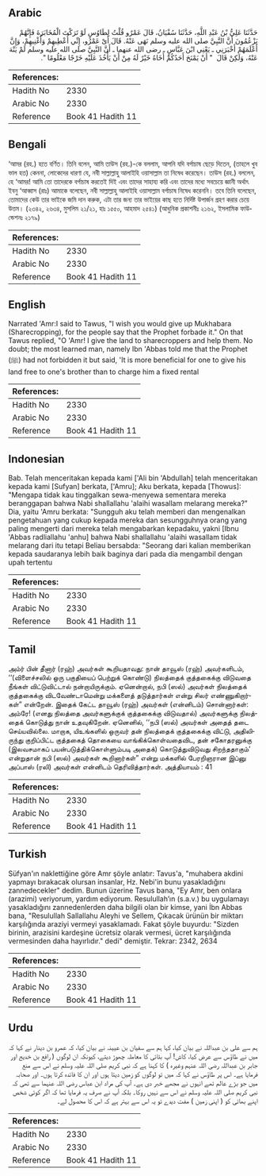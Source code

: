 ## Arabic


<div dir="rtl" lang="ar" style={{fontSize:'larger',backgroundColor:'#f8f9fa',padding:20}}>
حَدَّثَنَا عَلِيُّ بْنُ عَبْدِ اللَّهِ، حَدَّثَنَا سُفْيَانُ، قَالَ عَمْرٌو قُلْتُ لِطَاوُسٍ لَوْ تَرَكْتَ الْمُخَابَرَةَ فَإِنَّهُمْ يَزْعُمُونَ أَنَّ النَّبِيَّ صلى الله عليه وسلم نَهَى عَنْهُ‏.‏ قَالَ أَىْ عَمْرُو، إِنِّي أُعْطِيهِمْ وَأُغْنِيهِمْ، وَإِنَّ أَعْلَمَهُمْ أَخْبَرَنِي ـ يَعْنِي ابْنَ عَبَّاسٍ ـ رضى الله عنهما ـ أَنَّ النَّبِيَّ صلى الله عليه وسلم لَمْ يَنْهَ عَنْهُ، وَلَكِنْ قَالَ ‏ "‏ أَنْ يَمْنَحَ أَحَدُكُمْ أَخَاهُ خَيْرٌ لَهُ مِنْ أَنْ يَأْخُذَ عَلَيْهِ خَرْجًا مَعْلُومًا ‏"‏‏.‏
</div>
<div style={{backgroundColor:'#f8f9fa',padding:20, marginBottom: 10}}><table> <thead> <tr> <th>References:</th> <th></th> </tr> </thead> <tbody><tr><td>Hadith No</td><td>2330</td></tr><tr><td>Arabic No</td><td>2330</td></tr><tr><td>Reference</td><td>Book 41 Hadith 11</td></tr></tbody></table></div>

## Bengali


<div dir="ltr" lang="bn" style={{fontSize:'larger',backgroundColor:'#f8f9fa',padding:20}}>
‘আমর (রহ.) হতে বর্ণিত। তিনি বলেন, আমি তাউস (রহ.)-কে বললাম, আপনি যদি বর্গাচাষ ছেড়ে দিতেন, (তাহলে খুব ভাল হত) কেননা, লোকেদের ধারণা যে, নবী সাল্লাল্লাহু আলাইহি ওয়াসাল্লাম তা নিষেধ করেছেন। তাউস (রহ.) বললেন, হে ‘আমর! আমি তো তাদেরকে বর্গাচাষ করতেই দিই এবং তাদের সাহায্য করি এবং তাদের মধ্যে সবচেয়ে জ্ঞানী অর্থাৎ ইবনু ‘আব্বাস (রাঃ) আমাকে বলেছেন, নবী সাল্লাল্লাহু আলাইহি ওয়াসাল্লাম বর্গাচাষ নিষেধ করেননি। তবে তিনি বলেছেন, তোমাদের কেউ তার ভাইকে জমি দান করুক, এটা তার জন্য তার ভাইয়ের কাছ হতে নির্দিষ্ট উপার্জন গ্রহণ করার চেয়ে উত্তম। (২৩৪২, ২৬৩৪, মুসলিম ২১/২১, হাঃ ১৫৫০, আহমাদ ২৫৪১) (আধুনিক প্রকাশনীঃ ২১৬২, ইসলামিক ফাউন্ডেশনঃ ২১৭৯)
</div>
<div style={{backgroundColor:'#f8f9fa',padding:20, marginBottom: 10}}><table> <thead> <tr> <th>References:</th> <th></th> </tr> </thead> <tbody><tr><td>Hadith No</td><td>2330</td></tr><tr><td>Arabic No</td><td>2330</td></tr><tr><td>Reference</td><td>Book 41 Hadith 11</td></tr></tbody></table></div>

## English


<div dir="ltr" lang="en" style={{fontSize:'larger',backgroundColor:'#f8f9fa',padding:20}}>
Narrated 'Amr:I said to Tawus, "I wish you would give up Mukhabara (Sharecropping), for the people say that the Prophet forbade it." On that Tawus replied, "O 'Amr! I give the land to sharecroppers and help them. No doubt; the most learned man, namely Ibn 'Abbas told me that the Prophet (ﷺ) had not forbidden it but said, 'It is more beneficial for one to give his land free to one's brother than to charge him a fixed rental
</div>
<div style={{backgroundColor:'#f8f9fa',padding:20, marginBottom: 10}}><table> <thead> <tr> <th>References:</th> <th></th> </tr> </thead> <tbody><tr><td>Hadith No</td><td>2330</td></tr><tr><td>Arabic No</td><td>2330</td></tr><tr><td>Reference</td><td>Book 41 Hadith 11</td></tr></tbody></table></div>

## Indonesian


<div dir="ltr" lang="id" style={{fontSize:'larger',backgroundColor:'#f8f9fa',padding:20}}>
Bab. Telah menceritakan kepada kami ['Ali bin 'Abdullah] telah menceritakan kepada kami [Sufyan] berkata, ['Amru]; Aku berkata, kepada [Thowus]: "Mengapa tidak kau tinggalkan sewa-menyewa sementara mereka beranggapan bahwa Nabi shallallahu 'alaihi wasallam melarang mereka?" Dia, yaitu 'Amru berkata: "Sungguh aku telah memberi dan mengenalkan pengetahuan yang cukup kepada mereka dan sesungguhnya orang yang paling mengerti dari mereka telah mengabarkan kepadaku, yakni [Ibnu 'Abbas radliallahu 'anhu] bahwa Nabi shallallahu 'alaihi wasallam tidak melarang dari itu tetapi Beliau bersabda: "Seorang dari kalian memberikan kepada saudaranya lebih baik baginya dari pada dia mengambil dengan upah tertentu
</div>
<div style={{backgroundColor:'#f8f9fa',padding:20, marginBottom: 10}}><table> <thead> <tr> <th>References:</th> <th></th> </tr> </thead> <tbody><tr><td>Hadith No</td><td>2330</td></tr><tr><td>Arabic No</td><td>2330</td></tr><tr><td>Reference</td><td>Book 41 Hadith 11</td></tr></tbody></table></div>

## Tamil


<div dir="ltr" lang="ta" style={{fontSize:'larger',backgroundColor:'#f8f9fa',padding:20}}>
அம்ர் பின் தீனார் (ரஹ்) அவர்கள் கூறியதாவது: நான் தாவூஸ் (ரஹ்) அவர்களிடம், ‘‘(விளைச்சலில் ஒரு பகுதியைப் பெற்றுக் கொண்டு) நிலத்தைக் குத்தகைக்கு விடுவதை நீங்கள் விட்டுவிட்டால் நன்றாயிருக்கும். ஏனென்றால், நபி (ஸல்) அவர்கள் நிலத்தைக் குத்தகைக்கு விடவேண்டாமென்று மக்களைத் தடுத்தார்கள் என்று சிலர் எண்ணுகிறார்கள்” என்றேன். இதைக் கேட்ட தாவூஸ் (ரஹ்) அவர்கள் (என்னிடம்) சொன்னார்கள்: அம்ரே! (எனது நிலத்தை அவர்களுக்குக் குத்தகைக்கு விடுவதால்) அவர்களுக்கு நிலத்தைக் கொடுத்து நான் உதவுகிறேன். ஏனெனில், ‘‘நபி (ஸல்) அவர்கள் அதைத் தடை செய்யவில்லை. மாறாக, யிஉங்களில் ஒருவர் தன் நிலத்தைக் குத்தகைக்கு விட்டு, அதிலிருந்து குறிப்பிட்ட குத்தகைத் தொகையை வாங்கிக்கொள்வதைவிட, தன் சகோதரனுக்கு (இலவசமாகப் பயன்படுத்திக்கொள்ளும்படி அதைக்) கொடுத்துவிடுவது சிறந்ததாகும்’ என்றுதான் நபி (ஸல்) அவர்கள் கூறினார்கள்” என்று மக்களில் பேரறிஞரான இப்னு அப்பாஸ் (ரலி) அவர்கள் என்னிடம் தெரிவித்தார்கள். அத்தியாயம் : 41
</div>
<div style={{backgroundColor:'#f8f9fa',padding:20, marginBottom: 10}}><table> <thead> <tr> <th>References:</th> <th></th> </tr> </thead> <tbody><tr><td>Hadith No</td><td>2330</td></tr><tr><td>Arabic No</td><td>2330</td></tr><tr><td>Reference</td><td>Book 41 Hadith 11</td></tr></tbody></table></div>

## Turkish


<div dir="ltr" lang="tr" style={{fontSize:'larger',backgroundColor:'#f8f9fa',padding:20}}>
Süfyan'ın naklettiğine göre Amr şöyle anlatır: Tavus'a, "muhabera akdini yapmayı bırakacak olursan insanlar, Hz. Nebi'in bunu yasakladığını zannedecekler" dedim. Bunun üzerine Tavus bana, "Ey Amr, ben onlara (arazimi) veriyorum, yardım ediyorum. Resulullah’ın (s.a.v.) bu uygulamayı yasakladığını zannedenlerden daha bilgili olan bir kimse, yani İbn Abbas bana, "Resulullah Sallallahu Aleyhi ve Sellem, Çıkacak ürünün bir miktarı karşılığında araziyi vermeyi yasaklamadı. Fakat şöyle buyurdu: "Sizden birinin, arazisini kardeşine ücretsiz olarak vermesi, ücret karşılığında vermesinden daha hayırlıdır." dedi" demiştir. Tekrar: 2342, 2634
</div>
<div style={{backgroundColor:'#f8f9fa',padding:20, marginBottom: 10}}><table> <thead> <tr> <th>References:</th> <th></th> </tr> </thead> <tbody><tr><td>Hadith No</td><td>2330</td></tr><tr><td>Arabic No</td><td>2330</td></tr><tr><td>Reference</td><td>Book 41 Hadith 11</td></tr></tbody></table></div>

## Urdu


<div dir="rtl" lang="ur" style={{fontSize:'larger',backgroundColor:'#f8f9fa',padding:20}}>
ہم سے علی بن عبداللہ نے بیان کیا، کہا ہم سے سفیان بن عیینہ نے بیان کیا، کہ عمرو بن دینار نے کہا کہ میں نے طاؤس سے عرض کیا، کاش! آپ بٹائی کا معاملہ چھوڑ دیتے، کیونکہ ان لوگوں ( رافع بن خدیج اور جابر بن عبداللہ رضی اللہ عنہم وغیرہ ) کا کہنا ہے کہ نبی کریم صلی اللہ علیہ وسلم نے اس سے منع فرمایا ہے۔ اس پر طاؤس نے کہا کہ میں تو لوگوں کو زمین دیتا ہوں اور ان کا فائدہ کرتا ہوں۔ اور صحابہ میں جو بڑے عالم تھے انہوں نے مجھے خبر دی ہے۔ آپ کی مراد ابن عباس رضی اللہ عنہما سے تھی کہ نبی کریم صلی اللہ علیہ وسلم نے اس سے نہیں روکا۔ بلکہ آپ نے صرف یہ فرمایا تھا کہ اگر کوئی شخص اپنے بھائی کو ( اپنی زمین ) مفت دیدے تو یہ اس سے بہتر ہے کہ اس کا محصول لے۔
</div>
<div style={{backgroundColor:'#f8f9fa',padding:20, marginBottom: 10}}><table> <thead> <tr> <th>References:</th> <th></th> </tr> </thead> <tbody><tr><td>Hadith No</td><td>2330</td></tr><tr><td>Arabic No</td><td>2330</td></tr><tr><td>Reference</td><td>Book 41 Hadith 11</td></tr></tbody></table></div>